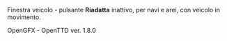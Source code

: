
Finestra veicolo - pulsante '''Riadatta''' inattivo, per navi e arei, con veicolo in movimento. 

OpenGFX - OpenTTD ver. 1.8.0